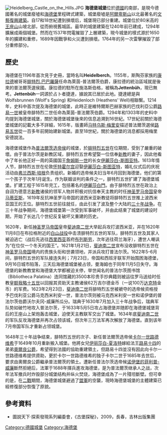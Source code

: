[[File:Heidelberg_Castle_on_the_Hills.JPG|thumb]]
'''海德堡城堡'''位於[[德國|德國]]的南部，是現今德國著名的城堡廢墟和[[海德堡|海德堡]]里程碑式建築，城堡廢墟是[[阿尔卑斯山|阿爾卑斯山]]以北最著名的[[文艺复兴建筑|文藝復興建築]]。自17和18世紀遭到損壞后，城堡現已部分重建。城堡位於80米高的[[王座山|王座山]]山坡北部，從而俯視舊城區。最早的城堡建築在1240年前已建成，1294年擴展成兩個城堡。然而在1537年閃電摧毀了上層建築，現今城堡的樣式源於1650年的擴建和重修，1689年因戰爭和火災遭到損壞。1764年的另一次雷擊摧毀了部分重修部分。

== 歷史 ==
海德堡在1196年首次見于史冊，當時名叫'''Heidelberch'''。1155年，斯陶芬家族的[[霍亨斯陶芬的康拉德|康拉德]]被哥哥[[腓特烈一世_(神圣罗马帝国)|腓特烈.巴巴羅薩]]任命為萊茵-普法爾茨伯爵，康拉德的統治區域就是後來的普法爾茨選侯國。康拉德的駐所在施洛斯伯格，被稱為'''Jettenbüh'''，現已無考。'''Jettenbüh'''一詞源於占卜者捷達，據說其已居於此地。捷達總是與Wolfsbrunnen (Wolf's Spring) 和Heidenloch (Heathens' Well)相聯繫。1214年，史料中首次提及海德堡的城堡，此時正是維特爾斯巴赫家族的巴伐利亞公爵[[路易一世_(維特爾斯巴赫)|路易一世]]被皇帝腓特烈二世任命為萊茵-普法爾茨伯爵。1294年和1303年的史料中均提到海德堡城堡，關於海德堡城堡後來的信息追溯到16世紀。17世紀前關於海德堡城堡的記載大多不詳細，1615年，版畫師[[马特乌斯·梅里安|马特乌斯·梅里安]]描述普法爾茨選侯[[路德維希五世_(普法爾茨)|路易五世]]從一百多年前開始建新城堡。直至18世紀，關於海德堡的消息都採用梅里安德說法。

海德堡城堡作為[[普法爾茨选帝侯|普法爾茨选帝侯]]的城堡，於[[腓特烈五世_(普法尔茨)|腓特烈五世]]在位期間，受到了嚴重的破壞。由于普法尔茨是新教区域，腓特烈五世希望娶一位信奉[[新教|新教]]的妻子，因此他看中了年长他正好一周的英國国王[[詹姆斯一世|詹姆斯一世]]的长女[[伊麗莎白-斯图亚特|伊麗莎白-斯图亚特]]。1613年情人节，腓特烈五世在伦敦[[怀特霍尔宫|怀特霍尔宫]]迎娶[[伊麗莎白-斯图亚特|伊麗莎白-斯图亚特]]，婚礼仪式后的庆祝活动由[[弗兰西斯·培根|弗兰西斯·培根]]负责组织。新婚的选帝候夫妇当年6月回到海德堡，他们的第一个孩子于次年1月诞生。作为联姻谈判的条件之一，腓特烈五世扩建了海德堡城堡。扩建工程于1615年完工，包括著名的[[伊麗莎白門|伊麗莎白門]]。由于腓特烈五世在政治上自诩为德意志[[新教|新教]]诸侯的领军人物并积极对抗信奉天主教的时任[[神圣罗马帝国|神圣罗马帝国]]皇帝[[马蒂亚斯_(神圣罗马帝国皇帝)|马蒂亚斯]]，1619年反抗神圣罗马帝国的波西米亚新教徒将腓特烈五世推上波西米亚国王的王位。腓特烈五世前往就任，由此引发了波及整个大陆的[[三十年战争|三十年战争]]。在三十年战争期间，海德堡城堡第一次受到军事破坏，并由此结束了城堡的建设时期，开始了长达几个世纪反复破坏又重建的历史。

1620年，新任[[神圣罗马帝国|神圣罗马帝国]]皇帝[[斐迪南二世_(神圣罗马帝国)|斐迪南二世]]大举起兵攻打波西米亚，并在1620年11月8日在布拉格附近的[[白山战役|白山战役]]中击溃腓特烈五世的军队，腓特烈五世及其家人被迫逃亡（战后先逃往[[西里西亚|西里西亚]]首府[[布列斯劳|布列斯劳]]，次年逃往荷兰海牙），遭世人嘲讽为“在位仅一个冬天的国王”。1621年1月21日，[[斐迪南二世_(神圣罗马帝国)|斐迪南二世]]宣布没收腓特烈五世在[[神圣罗马帝国|神圣罗马帝国]]境内的贵族头衔和世袭领地，并派兵攻打普法尔茨。1622年5-6月间，腓特烈五世的军队接连失利；7月23日，帝国和西班牙联军开始围困海德堡，9月16日城市陷落，三天后海德堡城堡被占领，曼海姆也于同年11月5日失守。海德堡的新教教堂和海德堡大学都被迫关停，举世闻名的普法尔茨图书馆（Bibliotheca Palatina）连同馆藏的3500本珍贵手抄典籍则被运往罗马送给时任教皇[[额我略十五世|额我略十五世]]以回报其资助天主教诸侯62万吉尔德金币（一说100万[[达克特|达克特]]金币）的军费。1623年2月23日，[[斐迪南二世_(神圣罗马帝国)|斐迪南二世]]将腓特烈五世被褫夺的选帝候资格授予巴伐利亚公爵马克西米利安一世，普法尔茨则被马克西米利安一世和诺伊堡的普法尔茨伯爵沃尔夫冈-威廉所瓜分。瑞典于1630年7月加入三十年战争后，瑞典军队势如破竹地攻入普法尔茨，于1633年5月5日攻占海德堡并随即在海德堡城堡背后的王座山上架炮轰击城堡，迫使天主教联军交出了城堡。1634年底[[斐迪南二世_(神圣罗马帝国)|斐迪南二世]]的军队反攻海德堡并再次占领该城，但次年三万法军再次解放了海德堡。直到该年7月帝国军队才重新占领城堡。

1648年三十年战争结束，腓特烈五世的次子、新任普法爾茨选帝侯[[卡尔一世路德维希|卡尔一世路德维希]]于1649年10月重新搬入城堡。他將女兒[[伊丽莎白-夏洛特|伊丽莎白-夏洛特]]嫁給法王[[路易十四|路易十四]]的弟弟[[奧爾良公爵|奧爾良公爵]]，希望得到法國的協助重建領土，但路易十四並沒有因此向卡尔一世路德维希提供資助，更於卡尔一世路德维希的独子卡尔二世于1685年去世后，要求由奧爾良公爵繼承普法爾茨的領土。遭新任普法尔茨选帝候[[诺伊堡的菲利普-威廉|诺伊堡的菲利普-威廉]]斷然拒絕后，法軍于1688年揮兵進攻海德堡，是为普法爾茨继承人之战，次年法军撤兵时炸毁部分城堡结构并纵火焚烧，海德堡成為了一片殘坦斷壁。但可幸的是，在[[二戰|二戰]]期間，海德堡城堡避過了[[盟軍|盟軍]]的空襲，現時海德堡城堡的主體建築已經修復部分恢復了原貌。

== 參考資料 ==
* 圖說天下·探索發現系列編委會，《古堡探秘》，2009，長春，吉林出版集團

{{Authority control}}
[[Category:德國城堡|Category:德國城堡]]
[[Category:海德堡|Category:海德堡]]